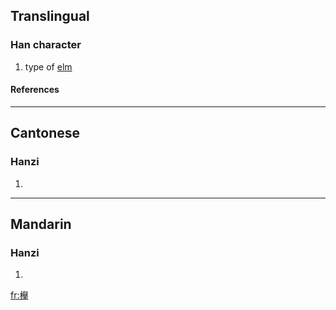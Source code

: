 {{see|欅}}<!-- seem to be variants of same char, [[zelkova]], which is related to [[elm]] -->
{{see|榉}}

==Translingual==
===Han character===
{{Han char|rn=75|rad=木|as=17|sn=21|four=4795<sub>2</sub>|canj=木竹金手 (DHCQ)}}
# type of [[elm]]
====References====
{{Han ref|kx=0562.101|hdz=21317.030|uh=6AF8|ud=27384|bh=F5D1|bd=62929}}

----
==Cantonese==
===Hanzi===
{{yue-hanzi|jyut=|y=geui2}}
# {{defn|Cantonese}}

----
==Mandarin==
===Hanzi===
{{cmn-hanzi|sim=榉|pin=[[jǔ]] (ju3)|wg=chü<sup>3</sup>}}
# {{defn|Mandarin}}

[[fr:櫸]]
